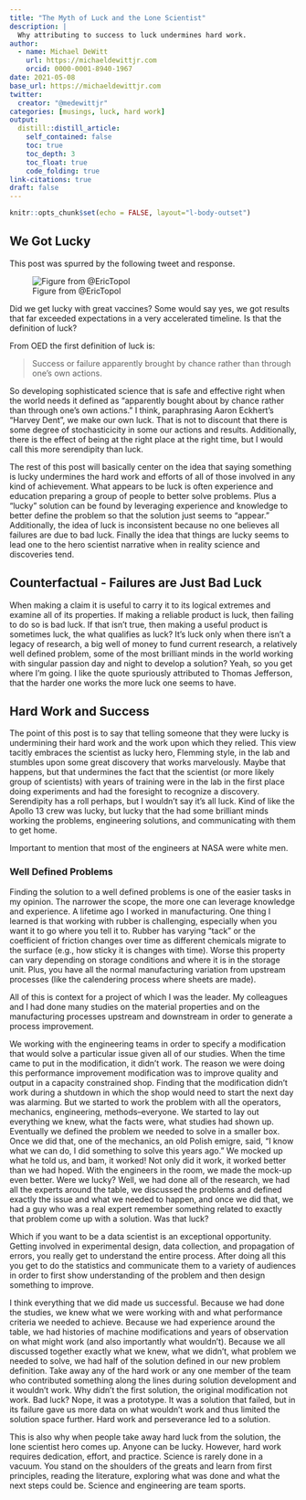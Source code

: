 ```yaml
---
title: "The Myth of Luck and the Lone Scientist"
description: |
  Why attributing to success to luck undermines hard work.
author:
  - name: Michael DeWitt
    url: https://michaeldewittjr.com
    orcid: 0000-0001-8940-1967
date: 2021-05-08
base_url: https://michaeldewittjr.com
twitter:
  creator: "@medewittjr"
categories: [musings, luck, hard work]
output:
  distill::distill_article:
    self_contained: false
    toc: true
    toc_depth: 3
    toc_float: true
    code_folding: true
link-citations: true
draft: false
---
```



```r
knitr::opts_chunk$set(echo = FALSE, layout="l-body-outset")
```

## We Got Lucky

This post was spurred by the following tweet and response.


![Figure from @EricTopol](topol-luck.png)

Did we get lucky with great vaccines?
Some would say yes, we got results that far exceeded expectations in a very accelerated timeline.
Is that the definition of luck?

From OED the first definition of luck is:

>Success or failure apparently brought by chance rather than through one's own actions.

So developing sophisticated science that is safe and effective right when the world needs it defined as "apparently bought about by chance rather than through one's own actions."
I think, paraphrasing Aaron Eckhert's "Harvey Dent", we make our own luck.
That is not to discount that there is some degree of stochasticicity in some our actions and results.
Additionally, there is the effect of being at the right place at the right time, but I would call this more serendipity than luck.

The rest of this post will basically center on the idea that saying something is lucky undermines the hard work and efforts of all of those involved in any kind of achievement.
What appears to be luck is often experience and education preparing a group of people to better solve problems.
Plus a "lucky" solution can be found by leveraging experience and knowledge to better define the problem so that the solution just seems to "appear."
Additionally, the idea of luck is inconsistent because no one believes all failures are due to bad luck.
Finally the idea that things are lucky seems to lead one to the hero scientist narrative when in reality science and discoveries tend.

## Counterfactual - Failures are Just Bad Luck

When making a claim it is useful to carry it to its logical extremes and examine all of its properties.
If making a reliable product is luck, then failing to do so is bad luck.
If that isn't true, then making a useful product is sometimes luck, the what qualifies as luck?
It's luck only when there isn't a legacy of research, a big well of money to fund current research, a relatively well defined problem, some of the most brilliant minds in the world working with singular passion day and night to develop a solution?
Yeah, so you get where I'm going.
I like the quote spuriously attributed to Thomas Jefferson, that the harder one works the more luck one seems to have.

## Hard Work and Success

The point of this post is to say that telling someone that they were lucky is undermining their hard work and the work upon which they relied.
This view tacitly embraces the scientist as lucky hero, Flemming style, in the lab and stumbles upon some great discovery that works marvelously. 
Maybe that happens, but that undermines the fact that the scientist (or more likely group of scientists) with years of training were in the lab in the first place doing experiments and had the foresight to recognize a discovery.
Serendipity has a roll perhaps, but I wouldn't say it's all luck.
Kind of like the Apollo 13 crew was lucky, but lucky that the had some brilliant minds working the problems, engineering solutions, and communicating with them to get home. 

::: {.column-margin}
Important to mention that most of the engineers at NASA were white men.
:::

### Well Defined Problems

Finding the solution to a well defined problems is one of the easier tasks in my opinion.
The narrower the scope, the more one can leverage knowledge and experience.
A lifetime ago I worked in manufacturing.
One thing I learned is that working with rubber is challenging, especially when you want it to go where you tell it to.
Rubber has varying "tack" or the coefficient of friction changes over time as different chemicals migrate to the surface (e.g., how sticky it is changes with time).
Worse this property can vary depending on storage conditions and where it is in the storage unit.
Plus, you have all the normal manufacturing variation from upstream processes (like the calendering process where sheets are made).

All of this is context for a project of which I was the leader.
My colleagues and I had done many studies on the material properties and on the manufacturing processes upstream and downstream in order to generate a process improvement.

We working with the engineering teams in order to specify a modification that would solve a particular issue given all of our studies.
When the time came to put in the modification, it didn't work.
The reason we were doing this performance improvement modification was to improve quality and output in a capacity constrained shop.
Finding that the modification didn't work during a shutdown in which the shop would need to start the next day was alarming.
But we started to work the problem with all the operators, mechanics, engineering, methods--everyone.
We started to lay out everything we knew, what the facts were, what studies had shown up.
Eventually we defined the problem we needed to solve in a smaller box.
Once we did that, one of the mechanics, an old Polish emigre, said, "I know what we can do, I did something to solve this years ago." 
We mocked up what he told us, and bam, it worked!
Not only did it work, it worked better than we had hoped.
With the engineers in the room, we made the mock-up even better.
Were we lucky? 
Well, we had done all of the research, we had all the experts around the table, we discussed the problems and defined exactly the issue and what we needed to happen, and once we did that, we had a guy who was a real expert remember something related to exactly that problem come up with a solution.
Was that luck?

::: {.column-margin}
Which if you want to be a data scientist is an exceptional opportunity. Getting involved in experimental design, data collection, and propagation of errors, you really get to understand the entire process. After doing all this you get to do the statistics and communicate them to a variety of audiences in order to first show understanding of the problem and then design something to improve.
:::

I think everything that we did made us successful.
Because we had done the studies, we knew what we were working with and what performance criteria we needed to achieve.
Because we had experience around the table, we had histories of machine modifications and years of observation on what might work (and also importantly what wouldn't).
Because we all discussed together exactly what we knew, what we didn't, what problem we needed to solve, we had half of the solution defined in our new problem definition.
Take away any of the hard work or any one member of the team who contributed something along the lines during solution development and it wouldn't work.
Why didn't the first solution, the original modification not work. 
Bad luck? 
Nope, it was a prototype. 
It was a solution that failed, but in its failure gave us more data on what wouldn't work and thus limited the solution space further.
Hard work and perseverance led to a solution.

This is also why when people take away hard luck from the solution, the lone scientist hero comes up. 
Anyone can be lucky.
However, hard work requires dedication, effort, and practice.
Science is rarely done in a vacuum.
You stand on the shoulders of the greats and learn from first principles, reading the literature, exploring what was done and what the next steps could be. 
Science and engineering are team sports.
